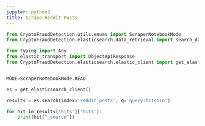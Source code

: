 ```yaml
---
jupyter: python3
title: Scrape Reddit Posts
---
```



```python
from CryptoFraudDetection.utils.enums import ScraperNotebookMode
from CryptoFraudDetection.elasticsearch.data_retrieval import search_data

from typing import Any
from elastic_transport import ObjectApiResponse
from CryptoFraudDetection.elasticsearch.elastic_client import get_elasticsearch_client


MODE=ScraperNotebookMode.READ
```

```python
es = get_elasticsearch_client()
```
```python
results = es.search(index='reddit_posts', q='query:bitcoin')
```
```python
for hit in results['hits']['hits']:
    print(hit["_source"])
```

